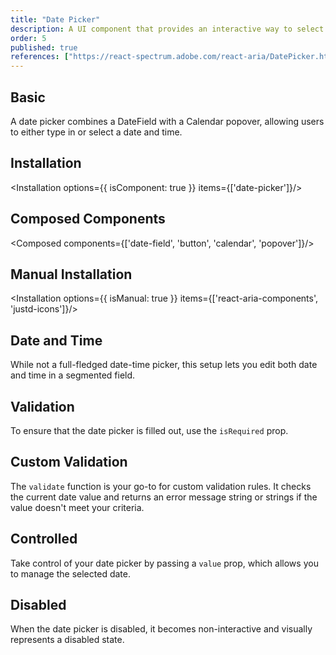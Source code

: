 ```yaml
---
title: "Date Picker"
description: A UI component that provides an interactive way to select a single date from a calendar view.
order: 5
published: true
references: ["https://react-spectrum.adobe.com/react-aria/DatePicker.html#props"]
---
```


## Basic

A date picker combines a DateField with a Calendar popover, allowing users to either type in or select a date and time.
<How minW72 toUse="date-and-time/date-picker/date-picker-demo" />

## Installation
<Installation options={{ isComponent: true }} items={['date-picker']}/>

## Composed Components
<Composed components={['date-field', 'button', 'calendar', 'popover']}/>

## Manual Installation
<Installation options={{ isManual: true }} items={['react-aria-components', 'justd-icons']}/>

<SourceCode toShow='date-picker'/>

## Date and Time
While not a full-fledged date-time picker, this setup lets you edit both date and time in a segmented field.
<How minW72 toUse="date-and-time/date-picker/date-time-demo" />

## Validation
To ensure that the date picker is filled out, use the `isRequired` prop.
<How minW72 toUse="date-and-time/date-picker/date-picker-required-demo" />

## Custom Validation
The `validate` function is your go-to for custom validation rules. It checks the current date value and returns an error message string or strings if the value doesn't meet your criteria.
<How minW72 toUse="date-and-time/date-picker/date-picker-custom-validation-demo" />

## Controlled
Take control of your date picker by passing a `value` prop, which allows you to manage the selected date.
<How minW72 toUse="date-and-time/date-picker/date-picker-controlled-demo" />

## Disabled
When the date picker is disabled, it becomes non-interactive and visually represents a disabled state.
<How minW72 toUse="date-and-time/date-picker/date-picker-disabled-demo" />

